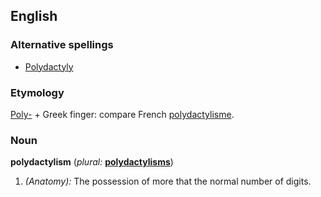 ==English==

===Alternative spellings===
* [[Polydactyly]]

===Etymology===
[[Poly-]] + Greek  finger: compare French [[polydactylisme]].

===Noun===
'''polydactylism'''  (''plural:'' '''[[polydactylisms]]''')
# ''(Anatomy):'' The possession of more that the normal number of digits.